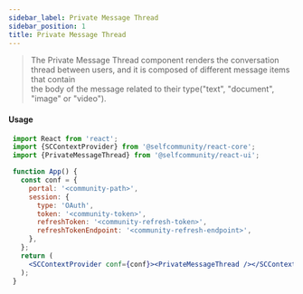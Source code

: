 ```yaml
---
sidebar_label: Private Message Thread
sidebar_position: 1
title: Private Message Thread
---
```


> The Private Message Thread component renders the conversation thread between users, and it is composed of different message items that contain<br/>
 the body of the message related to their type("text", "document", "image" or "video").



<Logged><PrivateMessageThread threadObj={2} type='user'/></Logged>

#### Usage

```jsx
 import React from 'react';
 import {SCContextProvider} from '@selfcommunity/react-core';
 import {PrivateMessageThread} from '@selfcommunity/react-ui';

 function App() {
   const conf = {
     portal: '<community-path>',
     session: {
       type: 'OAuth',
       token: '<community-token>',
       refreshToken: '<community-refresh-token>',
       refreshTokenEndpoint: '<community-refresh-endpoint>',
     },
   };
   return (
     <SCContextProvider conf={conf}><PrivateMessageThread /></SCContextProvider>
   );
 }
```